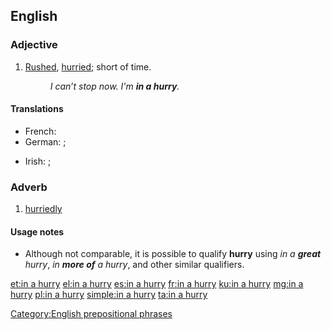==English==

===Adjective===
{{en-adj|-}}

# [[rushed|Rushed]], [[hurried]]; short of time.
#: ''I can’t stop now. I'm '''in a hurry'''.''

====Translations====
{{trans-top|rushed, hurried; short of time}}
* French: {{t|fr|en [[hâte]]}}
* German: {{t|de|in [[Eile]]}}; {{t|de|es [[eilig]] haben}} {{i|be in a hurry}}
{{trans-mid}}
* Irish: {{t|de|faoi dheifir}}; {{t|de|[[deifir]] a bheith ort}} {{i|be in a hurry}}
{{trans-bottom}}

===Adverb===
{{en-adv|head=[[in]] [[a]] [[hurry]]|-}}

# [[hurriedly]]

====Usage notes====
* Although not comparable, it is possible to qualify '''hurry''' using ''in a '''great''' hurry'', ''in '''more of''' a hurry'', and other similar qualifiers.

[[Category:English prepositional phrases]]

[[et:in a hurry]]
[[el:in a hurry]]
[[es:in a hurry]]
[[fr:in a hurry]]
[[ku:in a hurry]]
[[mg:in a hurry]]
[[pl:in a hurry]]
[[simple:in a hurry]]
[[ta:in a hurry]]
